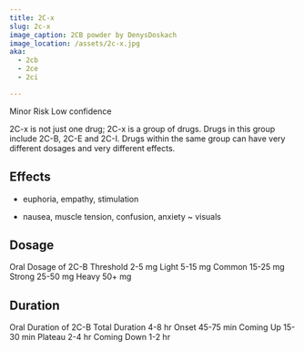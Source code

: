 ---
title: 2C-x
slug: 2c-x
image_caption: 2CB powder by DenysDoskach
image_location: /assets/2c-x.jpg
aka:
  - 2cb
  - 2ce
  - 2ci

---
Minor Risk
Low confidence

2C-x is not just one drug; 2C-x is a group of drugs. Drugs in this group include 2C-B, 2C-E and 2C-I. Drugs within the same group can have very different dosages and very different effects.

## Effects
+ euphoria, empathy, stimulation
- nausea, muscle tension, confusion, anxiety
~ visuals

## Dosage
Oral Dosage of 2C-B
Threshold
2-5 mg
Light
5-15 mg
Common
15-25 mg
Strong
25-50 mg
Heavy
50+ mg


## Duration

Oral Duration of 2C-B
Total Duration
4-8 hr
Onset
45-75 min
Coming Up
15-30 min
Plateau
2-4 hr
Coming Down
1-2 hr

